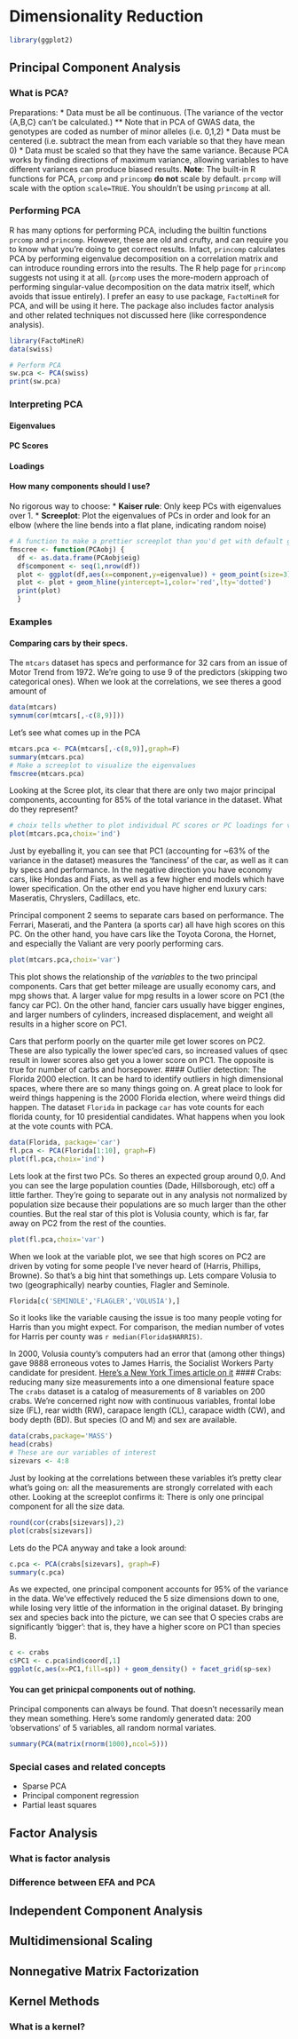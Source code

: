 Dimensionality Reduction
========================================================

```r
library(ggplot2)
```

Principal Component Analysis
-----

### What is PCA?
Preparations:
* Data must be all be continuous. (The variance of the vector {A,B,C} can't be calculated.)
** Note that in PCA of GWAS data, the genotypes are coded as number of minor alleles (i.e. 0,1,2)
* Data must be centered (i.e. subtract the mean from each variable so that they have mean 0)
* Data must be scaled so that they have the same variance. Because PCA works by finding directions of maximum variance, allowing variables to have different variances can produce biased results. __Note__: The built-in R functions for PCA, `prcomp` and `princomp` __do not__ scale by default. `prcomp` will scale with the option `scale=TRUE`. You shouldn't be using `princomp` at all. 

### Performing PCA
R has many options for performing PCA, including the builtin functions `prcomp` and `princomp`. However, these are old and crufty, and can require you to know what you're doing to get correct results. Infact, `princomp` calculates PCA by performing eigenvalue decomposition on a correlation matrix and can introduce rounding errors into the results. The R help page for `princomp` suggests not using it at all. (`prcomp` uses the more-modern approach of performing singular-value decomposition on the data matrix itself, which avoids that issue entirely).
I prefer an easy to use package, `FactoMineR` for PCA, and will be using it here. The package also includes factor analysis and other related techniques not discussed here (like correspondence analysis).

```r
library(FactoMineR)
data(swiss)
```
```r
# Perform PCA
sw.pca <- PCA(swiss)
print(sw.pca)
```
### Interpreting PCA
#### Eigenvalues
#### PC Scores
#### Loadings
#### How many components should I use?
No rigorous way to choose:
* __Kaiser rule__: Only keep PCs with eigenvalues over 1.
* __Screeplot__: Plot the eigenvalues of PCs in order and look for an elbow (where the line bends into a flat plane, indicating random noise)
```r
# A function to make a prettier screeplot than you'd get with default graphics
fmscree <- function(PCAobj) {
  df <- as.data.frame(PCAobj$eig)
  df$component <- seq(1,nrow(df))
  plot <- ggplot(df,aes(x=component,y=eigenvalue)) + geom_point(size=3) + geom_line()
  plot <- plot + geom_hline(yintercept=1,color='red',lty='dotted') 
  print(plot)
  }
```
### Examples
#### Comparing cars by their specs.
The `mtcars` dataset has specs and performance for 32 cars from an issue of Motor Trend from 1972. We're going to use 9 of the predictors (skipping two categorical ones). When we look at the correlations, we see theres a good amount of 
```r
data(mtcars)
symnum(cor(mtcars[,-c(8,9)]))
```
Let's see what comes up in the PCA
```r
mtcars.pca <- PCA(mtcars[,-c(8,9)],graph=F)
summary(mtcars.pca)
# Make a screeplot to visualize the eigenvalues
fmscree(mtcars.pca)
```
Looking at the Scree plot, its clear that there are only two major principal components, accounting for 85% of the total variance in the dataset. What do they represent?
```r
# choix tells whether to plot individual PC scores or PC loadings for variables
plot(mtcars.pca,choix='ind')
```
Just by eyeballing it, you can see that PC1 (accounting for ~63% of the variance in the dataset) measures the 'fanciness' of the car, as well as it can by specs and performance. In the negative direction you have economy cars, like Hondas and Fiats, as well as a few higher end models which have lower specification. On the other end you have higher end luxury cars: Maseratis, Chryslers, Cadillacs, etc. 


Principal component 2 seems to separate cars based on performance. The Ferrari, Maserati, and the Pantera (a sports car) all have high scores on this PC. On the other hand, you have cars like the Toyota Corona, the Hornet, and especially the Valiant are very poorly performing cars. 

```r
plot(mtcars.pca,choix='var')
```
This plot shows the relationship of the *variables* to the two principal components. Cars that get better mileage are usually economy cars, and mpg shows that. A larger value for mpg results in a lower score on PC1 (the fancy car PC). On the other hand, fancier cars usually have bigger engines, and larger numbers of cylinders, increased displacement, and weight all results in a higher score on PC1. 

Cars that perform poorly on the quarter mile get lower scores on PC2. These are also typically the lower spec'ed cars, so increased values of qsec result in lower scores also get you a lower score on PC1. The opposite is true for number of carbs and horsepower. 
#### Outlier detection: The Florida 2000 election.
It can be hard to identify outliers in high dimensional spaces, where there are so many things going on. A great place to look for weird things happening is the 2000  Florida election, where weird things did happen. The dataset `Florida` in package `car` has vote counts for each florida county, for 10 presidential candidates. What happens when you look at the vote counts with PCA.  
```r
data(Florida, package='car')
fl.pca <- PCA(Florida[1:10], graph=F)
plot(fl.pca,choix='ind')
```
Lets look at the first two PCs. So theres an expected group around 0,0. And you can see the large population counties (Dade, Hillsborough, etc) off a little farther. They're going to separate out in any analysis not normalized by population size because their populations are so much larger than the other counties. But the real star of this plot is Volusia county, which is far, far away on PC2 from the rest of the counties. 
```r
plot(fl.pca,choix='var')
```
When we look at the variable plot, we see that high scores on PC2 are driven by voting for some people I've never heard of (Harris, Phillips, Browne). So that's a big hint that somethings up. Lets compare Volusia to two (geographically) nearby counties, Flagler and Seminole. 

```r
Florida[c('SEMINOLE','FLAGLER','VOLUSIA'),]
```
So it looks like the variable causing the issue is too many people voting for Harris than you might expect. For comparison, the median number of votes for Harris per county was `r median(Florida$HARRIS)`.

In 2000, Volusia county's computers had an error that (among other things) gave 9888 erroneous votes to James Harris, the Socialist Workers Party candidate for president. [Here's a New York Times article on it](http://www.nytimes.com/2000/11/10/us/2000-campaign-florida-vote-democrats-tell-problems-polls-across-florida.html?pagewanted=all&src=pm)
#### Crabs: reducing many size measurements into a one dimensional feature space
The `crabs` dataset is a catalog of measurements of 8 variables on 200 crabs. We're concerned right now with continuous variables, frontal lobe size (FL), rear width (RW), carapace length (CL), carapace width (CW), and body depth (BD). But species (O and M) and sex are available.

```r
data(crabs,package='MASS')
head(crabs)
# These are our variables of interest
sizevars <- 4:8
```

Just by looking at the correlations between these variables it's pretty clear what's going on: all the measurements are strongly correlated with each other. Looking at the screeplot confirms it: There is only one principal component for all the size data. 
```r
round(cor(crabs[sizevars]),2)
plot(crabs[sizevars])
```
Lets do the PCA anyway and take a look around:
```r
c.pca <- PCA(crabs[sizevars], graph=F)
summary(c.pca)
```

As we expected, one principal component accounts for 95% of the variance in the data. We've effectively reduced the 5 size dimensions down to one, while losing very little of the information in the original dataset. By bringing sex and species back into the picture, we can see that O species crabs are significantly 'bigger': that is, they have a higher score on PC1 than species B.  
```r
c <- crabs
c$PC1 <- c.pca$ind$coord[,1]
ggplot(c,aes(x=PC1,fill=sp)) + geom_density() + facet_grid(sp~sex)
```
#### You can get prinicpal components out of nothing.
Principal components can always be found. That doesn't necessarily mean they mean something. Here's some randomly generated data: 200 'observations' of 5 variables, all random normal variates. 
```r
summary(PCA(matrix(rnorm(1000),ncol=5)))
```
### Special cases and related concepts
* Sparse PCA
* Principal component regression
* Partial least squares

Factor Analysis
-----
### What is factor analysis
### Difference between EFA and PCA


Independent Component Analysis
-----

Multidimensional Scaling
-----

Nonnegative Matrix Factorization
-----

Kernel Methods
-----
### What is a kernel?
